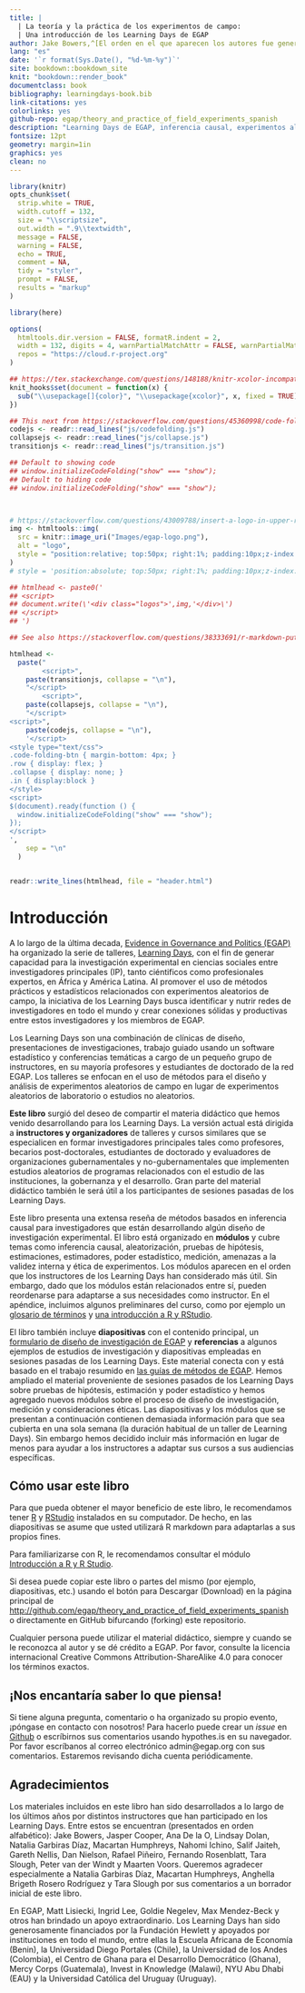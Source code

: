 ```yaml
---
title: |
  | La teoría y la práctica de los experimentos de campo: 
  | Una introducción de los Learning Days de EGAP
author: Jake Bowers,^[El orden en el que aparecen los autores fue generado aleatoriamente. https://jakebowers.org] Maarten Voors,^[https://sites.google.com/site/maartenvoors/] and Nahomi Ichino^[https://nahomi.github.io/]. <br /> Traducido por Lily Medina^[https://lilymedina.github.io/]
lang: "es"
date: '`r format(Sys.Date(), "%d-%m-%y")`'
site: bookdown::bookdown_site
knit: "bookdown::render_book"
documentclass: book
bibliography: learningdays-book.bib
link-citations: yes
colorlinks: yes
github-repo: egap/theory_and_practice_of_field_experiments_spanish
description: "Learning Days de EGAP, inferencia causal, experimentos aleatorizados, experimentos de campo, diseño experimental, diseño de investigación"
fontsize: 12pt
geometry: margin=1in
graphics: yes
clean: no
---
```


```r
library(knitr)
opts_chunk$set(
  strip.white = TRUE,
  width.cutoff = 132,
  size = "\\scriptsize",
  out.width = ".9\\textwidth",
  message = FALSE,
  warning = FALSE,
  echo = TRUE,
  comment = NA,
  tidy = "styler",
  prompt = FALSE,
  results = "markup"
)

library(here)

options(
  htmltools.dir.version = FALSE, formatR.indent = 2,
  width = 132, digits = 4, warnPartialMatchAttr = FALSE, warnPartialMatchDollar = FALSE,
  repos = "https://cloud.r-project.org"
)

## https://tex.stackexchange.com/questions/148188/knitr-xcolor-incompatible-color-definition/254482
knit_hooks$set(document = function(x) {
  sub("\\usepackage[]{color}", "\\usepackage{xcolor}", x, fixed = TRUE)
})
```


```r
## This next from https://stackoverflow.com/questions/45360998/code-folding-in-bookdown
codejs <- readr::read_lines("js/codefolding.js")
collapsejs <- readr::read_lines("js/collapse.js")
transitionjs <- readr::read_lines("js/transition.js")

## Default to showing code
## window.initializeCodeFolding("show" === "show");
## Default to hiding code
## window.initializeCodeFolding("show" === "show");



# https://stackoverflow.com/questions/43009788/insert-a-logo-in-upper-right-corner-of-r-markdown-html-document
img <- htmltools::img(
  src = knitr::image_uri("Images/egap-logo.png"),
  alt = "logo",
  style = "position:relative; top:50px; right:1%; padding:10px;z-index:200;"
)
# style = 'position:absolute; top:50px; right:1%; padding:10px;z-index:200;')

## htmlhead <- paste0('
## <script>
## document.write(\'<div class="logos">',img,'</div>\')
## </script>
## ')

## See also https://stackoverflow.com/questions/38333691/r-markdown-putting-an-image-in-the-top-right-hand-corner-of-html-and-moving-tit

htmlhead <-
  paste("
        <script>",
    paste(transitionjs, collapse = "\n"),
    "</script>
        <script>",
    paste(collapsejs, collapse = "\n"),
    "</script>
<script>",
    paste(codejs, collapse = "\n"),
    '</script>
<style type="text/css">
.code-folding-btn { margin-bottom: 4px; }
.row { display: flex; }
.collapse { display: none; }
.in { display:block }
</style>
<script>
$(document).ready(function () {
  window.initializeCodeFolding("show" === "show");
});
</script>
',
    sep = "\n"
  )


readr::write_lines(htmlhead, file = "header.html")
```

# Introducción

A lo largo de la última decada, [Evidence in Governance and Politics (EGAP)](http://egap.org/) ha organizado la serie de talleres,  [Learning Days](https://egap.org/learning-days/), con el fin de generar capacidad para la investigación experimental en ciencias sociales  entre investigadores principales (IP), tanto ciéntificos como profesionales expertos, en África y América Latina. Al promover el uso de métodos prácticos y estadísticos relacionados con experimentos aleatorios  de campo, la iniciativa de los Learning Days busca identificar y nutrir redes de investigadores en todo el mundo y crear conexiones sólidas y productivas entre estos investigadores y los miembros de EGAP.


Los Learning Days son una combinación de clínicas de diseño, presentaciones de investigaciones, trabajo guiado usando un software estadístico y conferencias temáticas a cargo de un pequeño grupo de instructores, en su mayoría profesores y estudiantes de doctorado de la red EGAP. Los talleres se enfocan en el uso de métodos para el diseño y análisis de experimentos aleatorios  de campo en lugar de experimentos aleatorios de laboratorio o estudios no aleatorios.


**Este libro** surgió  del deseo de compartir el materia didáctico que hemos venido desarrollando para los Learning Days. La versión actual está dirigida a **instructores y organizadores** de talleres y cursos similares que se especialicen en formar investigadores principales tales como profesores, becarios post-doctorales, estudiantes de doctorado y evaluadores de organizaciones gubernamentales y no-gubernamentales que implementen estudios aleatorios de programas relacionados con el estudio de las instituciones, la gobernanza y el desarrollo. Gran parte del material didáctico también le será útil a los participantes de sesiones pasadas de los Learning Days. 


Este libro presenta una extensa reseña de métodos basados en inferencia causal para investigadores que están desarrollando algún diseño de investigación experimental. El libro está organizado en **módulos** y cubre temas como inferencia causal, aleatorización, pruebas de hipótesis, estimaciones, estimadores, poder estadístico, medición, amenazas a la validez interna y ética de experimentos. Los módulos aparecen en el orden que los instructores de los Learning Days han considerado más útil. Sin embargo, dado que los módulos están relacionados entre sí, pueden reordenarse para adaptarse a sus necesidades como instructor. En el apéndice, incluimos algunos preliminares del curso, como por ejemplo un [glosario de términos](glosario-de-términos.html) y [una introducción a R y RStudio](introducción-a-r-y-rstudio.html).


El libro también incluye **diapositivas** con el contenido principal, un [formulario de diseño de investigación de EGAP](researchdesignform.html) y **referencias** a algunos ejemplos de estudios de investigación y diapositivas empleadas en sesiones pasadas de los Learning Days.  Este material conecta con y está basado en el trabajo resumido en [las guías de métodos de EGAP](https://egap.org/methods-guides/). Hemos ampliado el material proveniente de sesiones pasados de los Learning Days sobre pruebas de hipótesis, estimación y poder estadístico y hemos agregado nuevos módulos sobre el proceso de diseño de investigación, medición y consideraciones éticas. Las diapositivas y los módulos que se presentan a continuación contienen demasiada información para que sea cubierta en una sola semana (la duración habitual de un taller de Learning Days). Sin embargo hemos decidido incluir más información en lugar de menos para ayudar a los instructores a adaptar sus cursos a sus audiencias específicas.


## Cómo usar este libro

Para que pueda obtener el mayor beneficio de este libro, le recomendamos tener [R](https://cran.r-project.org/) y [RStudio](https://www.rstudio.com/products/rstudio/download/) instalados en su computador. De hecho, en las diapositivas se asume que usted utilizará R markdown para adaptarlas a sus propios fines.


Para familiarizarse con R, le recomendamos consultar el módulo [Introducción a R y R Studio](introducción-a-r-y-rstudio.html).

Si desea puede copiar este libro o partes del mismo (por ejemplo, diapositivas, etc.) usando el botón para Descargar (Download) en la página principal de <http://github.com/egap/theory_and_practice_of_field_experiments_spanish> o directamente en GitHub bifurcando (forking) este repositorio.


Cualquier persona puede utilizar el material didáctico, siempre y cuando se le reconozca al autor y se dé crédito a EGAP. Por favor, consulte la licencia internacional Creative Commons Attribution-ShareAlike 4.0 para conocer los términos exactos.


## ¡Nos encantaría saber lo que piensa!


Si tiene alguna pregunta, comentario o ha organizado su propio evento, ¡póngase en contacto con nosotros! Para hacerlo puede crear un  _issue_ en [Github](https://github.com/egap/theory_and_practice_of_field_experiments_spanish/issues) o escríbirnos sus comentarios usando hypothes.is en su navegador. Por favor escríbanos al correo electrónico admin@egap.org con sus comentarios. Estaremos revisando dicha cuenta periódicamente.

## Agradecimientos

Los materiales incluidos en este libro han sido desarrollados a lo largo de los últimos años por distintos instructores que han participado en los Learning Days. Entre estos se encuentran (presentados en orden alfabético): Jake Bowers, Jasper Cooper, Ana De la O, Lindsay Dolan, Natalia Garbiras Díaz, Macartan Humphreys, Nahomi Ichino, Salif Jaiteh, Gareth Nellis, Dan Nielson, Rafael Piñeiro, Fernando Rosenblatt, Tara Slough, Peter van der Windt y Maarten Voors. Queremos agradecer especialmente a Natalia Garbiras Díaz, Macartan Humphreys, Anghella Brigeth Rosero Rodríguez y Tara Slough por sus comentarios a un borrador inicial de este libro.



En EGAP, Matt Lisiecki, Ingrid Lee, Goldie Negelev, Max Mendez-Beck y otros han brindado un apoyo extraordinario. Los Learning Days han sido generosamente financiados por la Fundación Hewlett y apoyados por instituciones en todo el mundo, entre ellas la Escuela Africana de Economía (Benin), la Universidad Diego Portales (Chile), la Universidad de los Andes (Colombia), el Centro de Ghana para el Desarrollo Democrático (Ghana), Mercy Corps (Guatemala), Invest in Knowledge (Malawi), NYU Abu Dhabi (EAU) y la Universidad Católica del Uruguay (Uruguay).



